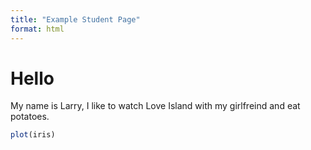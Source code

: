 ```yaml
---
title: "Example Student Page"
format: html
---
```


# Hello

My name is Larry, I like to watch Love Island with my girlfreind and eat potatoes. 

```r
plot(iris)
```